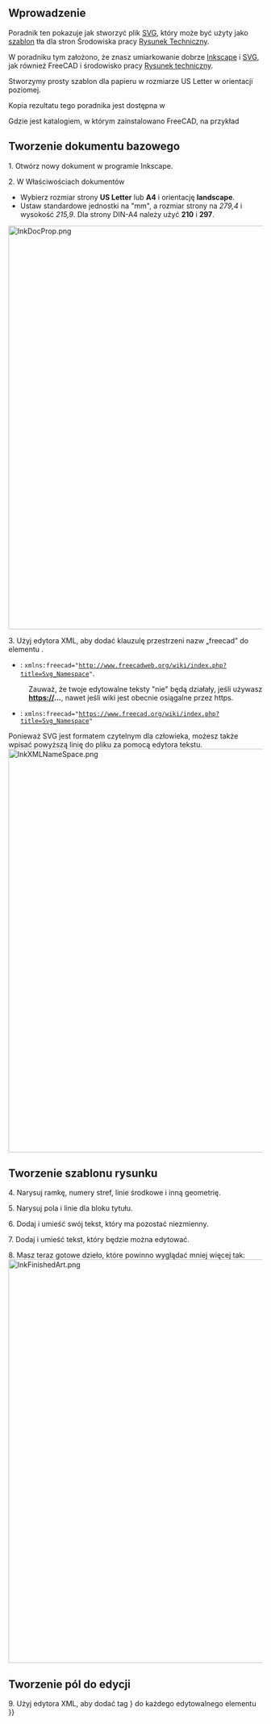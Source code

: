 <languages/>

{{TutorialInfo/pl
|Topic= Przygotowanie projektu
|Level= początkujący
|Time= 60 minut
|Author=[http://freecadweb.org/wiki/index.php?title=User:wandererfan wandererfan]
|FCVersion=0.17
}}

<span id="Introduction"></span>
==Wprowadzenie==

Poradnik ten pokazuje jak stworzyć plik [[SVG/pl|SVG]], który może być użyty jako [[TechDraw_Templates/pl|szablon]] tła dla stron Środowiska pracy [[TechDraw_Workbench/pl|Rysunek Techniczny]].

W poradniku tym założono, że znasz umiarkowanie dobrze [https://en.wikipedia.org/wiki/Inkscape Inkscape] i [[SVG/pl|SVG]], jak również FreeCAD i środowisko pracy [[TechDraw_Workbench/pl|Rysunek techniczny]].

Stworzymy prosty szablon dla papieru w rozmiarze US Letter w orientacji poziomej.

Kopia rezultatu tego poradnika jest dostępna w {{Code|code=
$INSTALL_DIR/Mod/TechDraw/Templates/HowToExample.svg
}}

Gdzie {{incode|$INSTALL_DIR}} jest katalogiem, w którym zainstalowano FreeCAD, na przykład {{Code|code=
/usr/share/freecad/Mod/TechDraw/Templates/HowToExample.svg
}}

<span id="Create_base_document"></span>
==Tworzenie dokumentu bazowego==

1. Otwórz nowy dokument w programie Inkscape.

2. W Właściwościach dokumentów
* Wybierz rozmiar strony '''US Letter''' lub '''A4''' i orientację '''landscape'''.
* Ustaw standardowe jednostki na "mm", a rozmiar strony na ''279,4'' i wysokość ''215,9''. Dla strony DIN-A4 należy użyć '''210''' i '''297'''.  
[[Image:InkDocProp.png|800px|center]]
{{Caption|align=center|Inkscape: dokument z rozmiarem i orientacją strony}}
{{clear}}

3. Użyj edytora XML, aby dodać klauzulę przestrzeni nazw „freecad” do elementu {{incode | <svg>}}.
* {{VersionMinus/pl|0.20}}: <code>xmlns:freecad="http://www.freecadweb.org/wiki/index.php?title=Svg_Namespace"</code>.
: Zauważ, że twoje edytowalne teksty "nie" będą działały, jeśli używasz '''https://...''', nawet jeśli wiki jest obecnie osiągalne przez https.
* {{VersionPlus|0.21}}: <code>xmlns:freecad="https://www.freecad.org/wiki/index.php?title=Svg_Namespace"</code>
Ponieważ SVG jest formatem czytelnym dla człowieka, możesz także wpisać powyższą linię do pliku za pomocą edytora tekstu.
[[File:InkXMLNameSpace.png|800px|center]]
{{Caption|align=center|Inkscape: Edytor XML dodaje klauzulę przestrzeni nazw „freecad” do elementu <svg>}}
{{clear}}

<span id="Create_template_drawing"></span>
==Tworzenie szablonu rysunku==

4. Narysuj ramkę, numery stref, linie środkowe i inną geometrię.

5. Narysuj pola i linie dla bloku tytułu.

6. Dodaj i umieść swój tekst, który ma pozostać niezmienny.

7. Dodaj i umieść tekst, który będzie można edytować.

8. Masz teraz gotowe dzieło, które powinno wyglądać mniej więcej tak:
[[File:InkFinishedArt.png|800px|center]]
{{Caption|align=center|Inkscape: wstępny układ szablonu}}
{{clear}}

<span id="Create_editable_fields"></span>
==Tworzenie pól do edycji==

9. Użyj edytora XML, aby dodać tag {{incode|freecad:editable}}} do każdego edytowalnego elementu {{incode|<text>}.
* Przypisać sensowną nazwę do każdego pola tekstowego, które można edytować.
[[File:InkXMLeditableTag.png|800px|center]]
{{Caption|align=center|Inkscape: Edytor XML dodający właściwość "freecad:editable" do żądanej pozycji <text>.}}
{{clear}}

<span id="Adjust_size_of_the_SVG"></span>
==Dopasowanie wielkości SVG==

10. Użyj edytora XML, aby dopasować atrybut {{incode|viewBox}} do rozmiaru strony, w milimetrach.
* Są to cztery wartości, w formacie {{incode|"0 0 width height"}}
[[File:InkXMLviewBox.png|800px|center]]
{{Caption|align=center|Inkscape: Edytor XML dopasowujący pole widzenia do rozmiaru strony w milimetrach}}
{{clear}}

11. Twój szablon pojawi się teraz znacznie większy niż oczekiwano.
[[File:InkMuchTooBig.png|800px|center]]
{{Caption|align=center|Inkscape: wstępny układ szablonów przekraczający rozmiar strony.}}
{{clear}}

12. Musimy go skurczyć.
* {{MenuCommand|Edycja → Wybierz wszystko we wszystkich warstwach}} lub pole wyboru wybierz i zaznacz wszystkie.
* Dostosuj proporcje pola roboczego {{Button|W:}} i {{Button|H:}} do rozmiarów twojego dzieła w milimetrach.
* Ustaw go na rozmiar strony pomniejszony o odpowiednie marginesy, na przykład {{Button|W: 250}}, i {{Button|H: 200}}.

13. Użyj opcji '''Wyrównaj i Rozmieść''' lub przycisków {{Button|X:}} i {{Button|Y:}}, aby umieścić grafikę w obszarze strony, jeśli to konieczne.

14. Twój szablon powinien teraz wyglądać dokładnie tak, jak na ukończonym obrazku powyżej.

<span id="Remove_transformans_on_the_SVG"></span>
==Usuń przekształcenia z SVG==

15. Upewnij się, że wszystkie edytowalne teksty są ''rozgrupowane'' za pomocą klawiszy {{KEY|Shift}} + {{KEY|Ctrl}} + {{KEY|g}}.

16. Zaznacz wszystko na swojej stronie, używając {{MenuCommand|Edycja → Wybierz wszystko}}, a następnie {{MenuCommand|Edycja → Kopiuj}} {{KEY|Ctrl}} + {{KEY|C}}''.

17. Następnie usuń bieżącą warstwę, {{MenuCommand|Warstwa → Usuń aktualną warstwę}}.
: Uwaga: jeśli usunąłeś już warstwę (w Twoim panelu warstw nie ma żadnej listy warstw), ten krok nie jest wymagany. W tym przypadku należy zaznaczyć wszystko {{KEY|Ctrl}}+{{KEY|A}}, wyciąć zaznaczenie {{KEY|Ctrl}}+{{KEY|X}} i wkleić je przy pomocy polecenia w następnym kroku.

18. Następnie wklej, {{MenuCommand|Edycja → Wklej tutaj}}.
: Uwaga: To polecenie zapobiega zapisywaniu pozycji tekstowych w znacznikach transformacji. <u>Ważne jest, aby nie używać standardowej komendy wklejania.</u>

19. Twój szablon powinien teraz wyglądać właściwie i nie powinien zawierać żadnych niepożądanych przekształceń.

20. Zapisz swój szablon. Jeśli używasz Inkscape, zapisz go najlepiej jako '''Plain SVG''', ponieważ FreeCAD może obsługiwać tylko cechy specyfikacji SVG </br>1.1. Zwykły SVG'' usunie wszystkie znaczniki XML specyficzne dla Inkscape'a.

21. Wypróbuj go w programie FreeCAD i środowisku pracy [[TechDraw_Workbench/pl|Rysunek Techniczny]] z opcją [[TechDraw_PageTemplate/pl|wstaw stronę uzywając szablonu]].
[[File:FCTemplateHow.png|center]]
{{Caption|align=center|FreeCAD: gotowy szablon z polem tekstowym do edycji}}
{{clear}}

==Uwagi==
Nie używaj warstw w programie Inkscape, dopóki nie opanowałeś tworzenia szablonów bez nich. Warstwy i grupy mogą automatycznie wstawiać niechciane zmiany do Twojego pliku [[SVG/pl|SVG]].

Ostatnim krokiem przed użyciem nowego szablonu jest usunięcie wszelkich zapisów o przekształceniach z kodu SVG. Ponieważ '''spowodują one problemy'''.

Zobacz dyskusję w portalu Stackoverflow na temat [https://stackoverflow.com/questions/13329125/removing-transforms-in-svg-files usuwanie zapisów o przekształceniach w plikach SVG].

Jeśli nie widzisz zielonych pól na swoich tekstach do edycji, może być coś nie tak z Twoją skalą dokumentów. Otwórz ponownie swój plik w programie Inkscape i potwierdź, że wartości viewBox i rozmiary są zgodne. 

Jeśli w FreeCAD teksty są przesunięte, może być konieczne usunięcie atrybutów {{Incode|xml:space<nowiki>=</nowiki>"preserve"}} w pliku SVG. Patrz: https://www.forum.freecadweb.org/viewtopic.php?t=50897.

{{TechDraw Tools navi{{#translation:}}}}
{{Userdocnavi{{#translation:}}}}